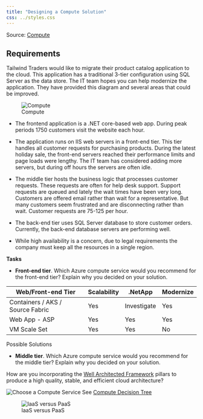 ```yaml
---
title: "Designing a Compute Solution"
css: ../styles.css
---
```


Source: [Compute](https://microsoftlearning.github.io/AZ-305-DesigningMicrosoftAzureInfrastructureSolutions/Instructions/CaseStudy/02-Compute.html)

<h2>Requirements</h2>

Tailwind Traders would like to migrate their product catalog application to the cloud. This application has a traditional 3-tier configuration using SQL Server as the data store. The IT team hopes you can help modernize the application. They have provided this diagram and several areas that could be improved.

![Compute](../images/compute.png){.center .image-large}

- The frontend application is a .NET core-based web app. During peak periods 1750 customers visit the website each hour.

- The application runs on IIS web servers in a front-end tier. This tier handles all customer requests for purchasing products. During the latest holiday sale, the front-end servers reached their performance limits and page loads were lengthy. The IT team has considered adding more servers, but during off hours the servers are often idle.

- The middle tier hosts the business logic that processes customer requests. These requests are often for help desk support. Support requests are queued and lately the wait times have been very long. Customers are offered email rather than wait for a representative. But many customers seem frustrated and are disconnecting rather than wait. Customer requests are 75-125 per hour.

- The back-end tier uses SQL Server database to store customer orders. Currently, the back-end database servers are performing well.

- While high availability is a concern, due to legal requirements the company must keep all the resources in a single region.

**Tasks**

- **Front-end tier**. Which Azure compute service would you recommend for the front-end tier? Explain why you decided on your solution.

|Web/Front-end Tier| Scalability|.NetApp|Modernize|
|--|--|--|--|
|Containers / AKS / Source Fabric| Yes | Investigate | Yes |
|Web App - ASP| Yes  | Yes | Yes |
|VM Scale Set| Yes | Yes | No |
Possible Solutions

- **Middle tier**. Which Azure compute service would you recommend for the middle tier? Explain why you decided on your solution.

How are you incorporating the [Well Architected Framework](https://learn.microsoft.com/en-us/azure/well-architected/) pillars to produce a high quality, stable, and efficient cloud architecture?

![Choose a Compute Service](../images/choose_a_compute_service.png){.center .image-extra-large}
See [Compute Decision Tree](https://learn.microsoft.com/en-us/azure/architecture/guide/technology-choices/compute-decision-tree)

![IaaS versus PaaS](../images/iaas_versus_paas.png){.center .image-large}
